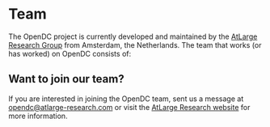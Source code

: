 
# Team

The OpenDC project is currently developed and maintained by the [AtLarge Research Group](https://www.atlarge-research.com/)
from Amsterdam, the Netherlands. The team that works (or has worked) on OpenDC consists of:

<TeamMembers />

## Want to join our team?

If you are interested in joining the OpenDC team, sent us a message at [opendc@atlarge-research.com](mailto:opendc@atlarge-research.com)
or visit the [AtLarge Research website](https://www.atlarge-research.com/new_students.html) for more information.
